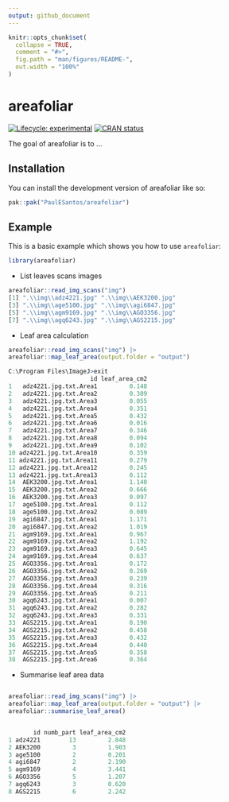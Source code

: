```yaml
---
output: github_document
---
```


<!-- README.md is generated from README.Rmd. Please edit that file -->

```r
knitr::opts_chunk$set(
  collapse = TRUE,
  comment = "#>",
  fig.path = "man/figures/README-",
  out.width = "100%"
)
```

# areafoliar

<!-- badges: start -->
[![Lifecycle: experimental](https://img.shields.io/badge/lifecycle-experimental-orange.svg)](https://lifecycle.r-lib.org/articles/stages.html#experimental)
[![CRAN status](https://www.r-pkg.org/badges/version/areafoliar)](https://CRAN.R-project.org/package=areafoliar)
<!-- badges: end -->

The goal of areafoliar is to ...

## Installation

You can install the development version of areafoliar like so:

``` r
pak::pak("PaulESantos/areafoliar")
```

## Example

This is a basic example which shows you how to use `areafoliar`:

```r
library(areafoliar)
```
- List  leaves scans images

```r
areafoliar::read_img_scans("img")
[1] ".\\img\\adz4221.jpg" ".\\img\\AEK3200.jpg"
[3] ".\\img\\age5100.jpg" ".\\img\\agi6847.jpg"
[5] ".\\img\\agm9169.jpg" ".\\img\\AGO3356.jpg"
[7] ".\\img\\agq6243.jpg" ".\\img\\AGS2215.jpg"

```

- Leaf area calculation

```r
areafoliar::read_img_scans("img") |> 
areafoliar::map_leaf_area(output.folder = "output")

C:\Program Files\ImageJ>exit
                       id leaf_area_cm2
1   adz4221.jpg.txt.Area1         0.148
2   adz4221.jpg.txt.Area2         0.309
3   adz4221.jpg.txt.Area3         0.055
4   adz4221.jpg.txt.Area4         0.351
5   adz4221.jpg.txt.Area5         0.432
6   adz4221.jpg.txt.Area6         0.016
7   adz4221.jpg.txt.Area7         0.346
8   adz4221.jpg.txt.Area8         0.094
9   adz4221.jpg.txt.Area9         0.102
10 adz4221.jpg.txt.Area10         0.359
11 adz4221.jpg.txt.Area11         0.279
12 adz4221.jpg.txt.Area12         0.245
13 adz4221.jpg.txt.Area13         0.112
14  AEK3200.jpg.txt.Area1         1.140
15  AEK3200.jpg.txt.Area2         0.666
16  AEK3200.jpg.txt.Area3         0.097
17  age5100.jpg.txt.Area1         0.112
18  age5100.jpg.txt.Area2         0.089
19  agi6847.jpg.txt.Area1         1.171
20  agi6847.jpg.txt.Area2         1.019
21  agm9169.jpg.txt.Area1         0.967
22  agm9169.jpg.txt.Area2         1.192
23  agm9169.jpg.txt.Area3         0.645
24  agm9169.jpg.txt.Area4         0.637
25  AGO3356.jpg.txt.Area1         0.172
26  AGO3356.jpg.txt.Area2         0.269
27  AGO3356.jpg.txt.Area3         0.239
28  AGO3356.jpg.txt.Area4         0.316
29  AGO3356.jpg.txt.Area5         0.211
30  agq6243.jpg.txt.Area1         0.007
31  agq6243.jpg.txt.Area2         0.282
32  agq6243.jpg.txt.Area3         0.331
33  AGS2215.jpg.txt.Area1         0.190
34  AGS2215.jpg.txt.Area2         0.458
35  AGS2215.jpg.txt.Area3         0.432
36  AGS2215.jpg.txt.Area4         0.440
37  AGS2215.jpg.txt.Area5         0.358
38  AGS2215.jpg.txt.Area6         0.364

```

- Summarise leaf area data
```r

areafoliar::read_img_scans("img") |> 
areafoliar::map_leaf_area(output.folder = "output") |> 
areafoliar::summarise_leaf_area()


       id numb_part leaf_area_cm2
1 adz4221        13         2.848
2 AEK3200         3         1.903
3 age5100         2         0.201
4 agi6847         2         2.190
5 agm9169         4         3.441
6 AGO3356         5         1.207
7 agq6243         3         0.620
8 AGS2215         6         2.242
```


